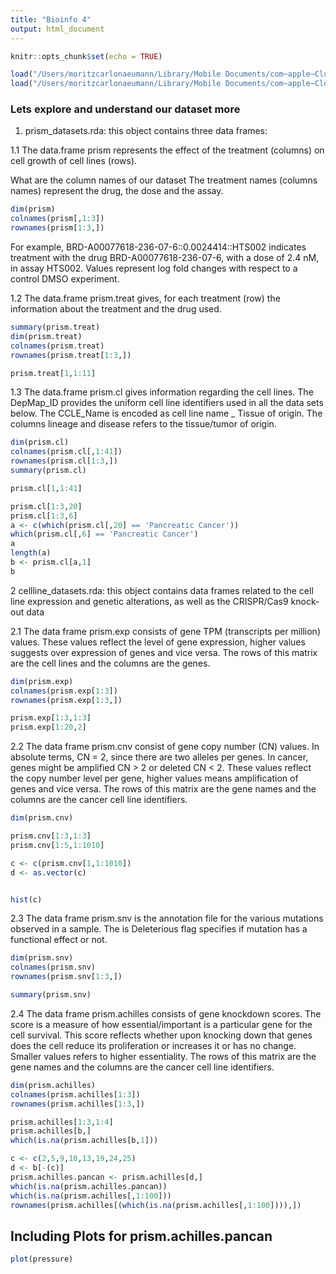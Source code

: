 ```yaml
---
title: "Bioinfo 4"
output: html_document
---
```


```r
knitr::opts_chunk$set(echo = TRUE)

load("/Users/moritzcarlonaeumann/Library/Mobile Documents/com~apple~CloudDocs/Studium/Semester/Semester 4 alles/Bioinfo 4/prism_datasets.rda")
load("/Users/moritzcarlonaeumann/Library/Mobile Documents/com~apple~CloudDocs/Studium/Semester/Semester 4 alles/Bioinfo 4/cellline_datasets.rda")

```

### Lets explore and understand our dataset more

1. prism_datasets.rda: this object contains three data frames:

1.1 The data.frame prism represents the effect of the treatment (columns) on cell growth of cell lines (rows). 

What are the column names of our dataset
The treatment names (columns names) represent the drug, the dose and the assay.

```r
dim(prism)
colnames(prism[,1:3]) 
rownames(prism[1:3,])
```
For example, BRD-A00077618-236-07-6::0.0024414::HTS002 indicates treatment with the drug BRD-A00077618-236-07-6, with a dose of 2.4 nM, in assay HTS002. Values represent log fold changes with respect to a control DMSO experiment.

1.2 The data.frame prism.treat gives, for each treatment (row) the information about the treatment and the drug used.

```r
summary(prism.treat)
dim(prism.treat)
colnames(prism.treat) 
rownames(prism.treat[1:3,])
```
```r
prism.treat[1,1:11] 
```

1.3 The data.frame prism.cl gives information regarding the cell lines. The DepMap_ID provides the uniform cell line identifiers used in all the data sets below. The CCLE_Name is encoded as cell line name _ Tissue of origin. The columns lineage and disease refers to the tissue/tumor of origin.

```r
dim(prism.cl)
colnames(prism.cl[,1:41]) 
rownames(prism.cl[1:3,])
summary(prism.cl)
```
```r
prism.cl[1,1:41] 

prism.cl[1:3,20] 
prism.cl[1:3,6]
a <- c(which(prism.cl[,20] == 'Pancreatic Cancer'))
which(prism.cl[,6] == 'Pancreatic Cancer')
a
length(a)
b <- prism.cl[a,1]
b
```

2 cellline_datasets.rda: this object contains data frames related to the cell line expression and genetic alterations, as well as the CRISPR/Cas9 knock-out data

2.1 The data frame prism.exp consists of gene TPM (transcripts per million) values. These values reflect the level of gene expression, higher values suggests over expression of genes and vice versa. The rows of this matrix are the cell lines and the columns are the genes.

```r
dim(prism.exp)
colnames(prism.exp[1:3])
rownames(prism.exp[1:3,])

prism.exp[1:3,1:3]
prism.exp[1:20,2]
```

2.2 The data frame prism.cnv consist of gene copy number (CN) values. In absolute terms, CN = 2, since there are two alleles per genes. In cancer, genes might be amplified CN > 2 or deleted CN < 2. These values reflect the copy number level per gene, higher values means amplification of genes and vice versa. The rows of this matrix are the gene names and the columns are the cancer cell line identifiers.

```r
dim(prism.cnv)

prism.cnv[1:3,1:3]
prism.cnv[1:5,1:1010]
```
```r
c <- c(prism.cnv[1,1:1010])
d <- as.vector(c)


hist(c)

```


2.3 The data frame prism.snv is the annotation file for the various mutations observed in a sample. The is Deleterious flag specifies if mutation has a functional effect or not.

```r
dim(prism.snv)
colnames(prism.snv) 
rownames(prism.snv[1:3,])
```

```r
summary(prism.snv)
```


2.4 The data frame prism.achilles consists of gene knockdown scores. The score is a measure of how essential/important is a particular gene for the cell survival. This score reflects whether upon knocking down that genes does the cell reduce its proliferation or increases it or has no change. Smaller values refers to higher essentiality. The rows of this matrix are the gene names and the columns are the cancer cell line identifiers.

```r
dim(prism.achilles)
colnames(prism.achilles[1:3])
rownames(prism.achilles[1:3,])

prism.achilles[1:3,1:4]
prism.achilles[b,]
which(is.na(prism.achilles[b,1]))
```
```r
c <- c(2,5,9,10,13,19,24,25)
d <- b[-(c)]
prism.achilles.pancan <- prism.achilles[d,]
which(is.na(prism.achilles.pancan))
which(is.na(prism.achilles[,1:100]))
rownames(prism.achilles[(which(is.na(prism.achilles[,1:100]))),])
```

## Including Plots for prism.achilles.pancan



```r
plot(pressure)
```
